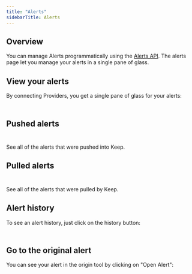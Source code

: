 ```yaml
---
title: "Alerts"
sidebarTitle: Alerts
---
```


## Overview
<Tip>You can manage Alerts programmatically using the <a href="/api/alerts">Alerts API</a>.</Tip>
The alerts page let you manage your alerts in a single pane of glass.


## View your alerts

By connecting Providers, you get a single pane of glass for your alerts:
<Frame
    width="100"
  height="200">
  <img height="10" src="/images/alertspage.png" />
</Frame>

## Pushed alerts
<Frame
    width="100"
  height="200">
  <img height="10" src="/images/alertspushed.png" />
</Frame>

See all of the alerts that were pushed into Keep.

## Pulled alerts
<Frame
    width="100"
  height="200">
  <img height="10" src="/images/alertspushed.png" />
</Frame>

See all of the alerts that were pulled by Keep.


## Alert history
To see an alert history, just click on the history button:
<Frame
    width="100"
  height="200">
  <img height="10" src="/images/alerthistory.png" />
</Frame>


## Go to the original alert
You can see your alert in the origin tool by clicking on "Open Alert":
<Frame
    width="100"
  height="200">
  <img height="10" src="/images/openalert.png" />
</Frame>
